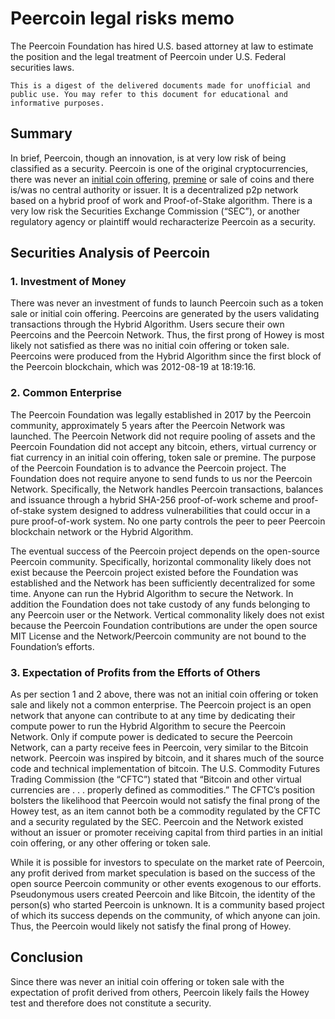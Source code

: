 <!-- KEYWORDS: legal, security, law, lawyer -->
# Peercoin legal risks memo

The Peercoin Foundation has hired U.S. based attorney at law to estimate the position and the legal treatment of Peercoin under U.S. Federal securities laws.

```This is a digest of the delivered documents made for unofficial and public use. You may refer to this document for educational and informative purposes.```

## Summary

In brief, Peercoin, though an innovation, is at very low risk of being classified as a security. Peercoin is one of the original cryptocurrencies, there was never an
[initial coin offering](https://www.investopedia.com/terms/i/initial-coin-offering-ico.asp), [premine](https://www.investopedia.com/terms/p/premining.asp) or sale of coins and there is/was no central authority or issuer. It is a decentralized p2p network based on a hybrid proof of work and Proof-of-Stake algorithm. There is a very low risk the Securities Exchange Commission (“SEC”), or another regulatory agency or plaintiff would recharacterize Peercoin as a security.

## Securities Analysis of Peercoin

### 1. Investment of Money

There was never an investment of funds to launch Peercoin such as a token sale or initial coin offering. Peercoins are generated by the users validating transactions through the Hybrid Algorithm. Users secure their own Peercoins and the Peercoin Network. Thus, the first prong of Howey is most likely not satisfied as there was no initial coin offering or token sale. Peercoins were produced from the Hybrid Algorithm since the first block of the Peercoin blockchain, which was 2012-08-19 at 18:19:16.

### 2. Common Enterprise

The Peercoin Foundation was legally established in 2017 by the Peercoin community, approximately 5 years after the Peercoin Network was launched.
The Peercoin Network did not require pooling of assets and the Peercoin Foundation did not accept any bitcoin, ethers, virtual currency or fiat currency in
an initial coin offering, token sale or premine. The purpose of the Peercoin Foundation is to advance the Peercoin project.
The Foundation does not require anyone to send funds to us nor the Peercoin Network. Specifically, the Network handles Peercoin transactions, balances and issuance through a hybrid SHA-256 proof-of-work scheme and proof-of-stake system designed to address vulnerabilities that could occur in a pure proof-of-work system. No one party controls the peer to peer Peercoin blockchain network or the Hybrid Algorithm.

The eventual success of the Peercoin project depends on the open-source Peercoin community. Specifically, horizontal commonality likely does not exist because the Peercoin project existed before the Foundation was established and the Network has been sufficiently decentralized for some time. Anyone can run the Hybrid Algorithm to secure the Network. In addition the Foundation does not take custody of any funds belonging to any Peercoin user or the Network.
Vertical commonality likely does not exist because the Peercoin Foundation contributions are under the open source MIT License and the Network/Peercoin community are not bound to the Foundation’s efforts.

### 3. Expectation of Profits from the Efforts of Others

As per section 1 and 2 above, there was not an initial coin offering or token sale and likely not a common enterprise. The Peercoin project is an open network
that anyone can contribute to at any time by dedicating their compute power to run the Hybrid Algorithm to secure the Peercoin Network. Only if compute power
is dedicated to secure the Peercoin Network, can a party receive fees in Peercoin, very similar to the Bitcoin network. Peercoin was inspired by bitcoin,
and it shares much of the source code and technical implementation of bitcoin. The U.S. Commodity Futures Trading Commission (the “CFTC”) stated
that “Bitcoin and other virtual currencies are . . . properly defined as commodities.” The CFTC’s position bolsters the likelihood that Peercoin would
not satisfy the final prong of the Howey test, as an item cannot both be a commodity regulated by the CFTC and a security regulated by the SEC.
Peercoin and the Network existed without an issuer or promoter receiving capital from third parties in an initial coin offering, or any other offering or token sale.

While it is possible for investors to speculate on the market rate of Peercoin, any profit derived from market speculation is based on the success of the open
source Peercoin community or other events exogenous to our efforts.
Pseudonymous users created Peercoin and like Bitcoin, the identity of the person(s) who started Peercoin is unknown. It is a community based project of which its success depends on the community, of which anyone can join.
Thus, the Peercoin would likely not satisfy the final prong of Howey.

## Conclusion

Since there was never an initial coin offering or token sale with the expectation of profit derived from others, Peercoin likely fails the Howey test and therefore does
not constitute a security.
